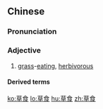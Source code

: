 ==Chinese==
{{zh-forms}}

===Pronunciation===
{{zh-pron
|m=cǎoshí
|c=cou2 sik6
|cat=a
}}

===Adjective===
{{zh-adj}}

# [[grass]]-[[eat]]ing, [[herbivorous]]

====Derived terms====
{{zh-der|草食動物}}

[[ko:草食]]
[[lo:草食]]
[[hu:草食]]
[[zh:草食]]